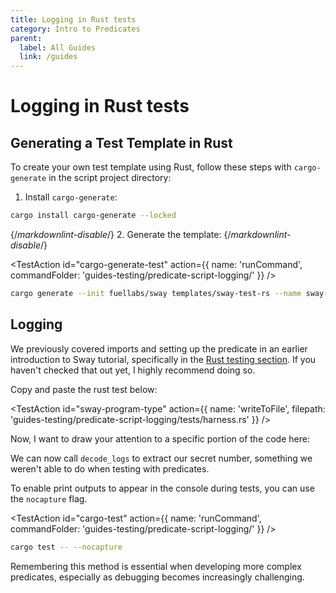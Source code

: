 ```yaml
---
title: Logging in Rust tests
category: Intro to Predicates
parent:
  label: All Guides
  link: /guides
---
```


# Logging in Rust tests

## Generating a Test Template in Rust

To create your own test template using Rust, follow these steps with `cargo-generate` in the script project directory:

1. Install `cargo-generate`:

```bash
cargo install cargo-generate --locked
```

{/*markdownlint-disable*/}
2. Generate the template:
{/*markdownlint-disable*/}

<TestAction
id="cargo-generate-test"
action={{
  name: 'runCommand',
  commandFolder: 'guides-testing/predicate-script-logging/'
}}
/>

```bash
cargo generate --init fuellabs/sway templates/sway-test-rs --name sway-store
```

## Logging

We previously covered imports and setting up the predicate in an earlier introduction to Sway tutorial, specifically in the [Rust testing section](https://docs.fuel.network/guides/intro-to-sway/rust-sdk/). If you haven't checked that out yet, I highly recommend doing so.

Copy and paste the rust test below:

<TestAction
id="sway-program-type"
action={{
  name: 'writeToFile',
  filepath: 'guides-testing/predicate-script-logging/tests/harness.rs'
}}
/>

<CodeImport
  file="../../examples/intro-to-predicates/predicate-script-logging/tests/harness.rs"
  comment="all"
  commentType="//"
  lang="sway"
/>

Now, I want to draw your attention to a specific portion of the code here:

<CodeImport
  file="../../examples/intro-to-predicates/predicate-script-logging/tests/harness.rs"
  comment="logs"
  commentType="//"
  lang="sway"
/>

We can now call `decode_logs` to extract our secret number, something we weren't able to do when testing with predicates.

To enable print outputs to appear in the console during tests, you can use the `nocapture` flag.

<TestAction
id="cargo-test"
action={{
  name: 'runCommand',
  commandFolder: 'guides-testing/predicate-script-logging/'
}}
/>

```sh
cargo test -- --nocapture
```

Remembering this method is essential when developing more complex predicates, especially as debugging becomes increasingly challenging.
